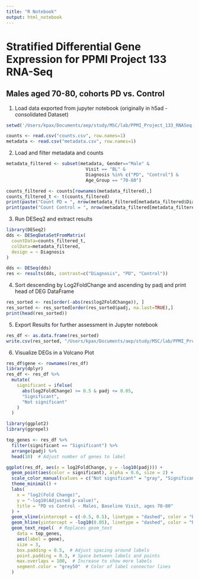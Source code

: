 ```yaml
---
title: "R Notebook"
output: html_notebook
---
```


# Stratified Differential Gene Expression for PPMI Project 133 RNA-Seq

## Males aged 70-80, cohorts PD vs. Control

1.  Load data exported from jupyter notebook (originally in h5ad - consolidated Dataset)

```r
setwd('/Users/kpax/Documents/aep/study/MSC/lab/PPMI_Project_133_RNASeq')

counts <- read.csv("counts.csv", row.names=1)
metadata <- read.csv("metadata.csv", row.names=1)
```

2.  Load and filter metadata and counts

```r
metadata_filtered <- subset(metadata, Gender=="Male" & 
                              Visit == "BL" &
                              Diagnosis %in% c("PD", "Control") & 
                              Age_Group == "70-80")

counts_filtered <- counts[rownames(metadata_filtered),]
counts_filtered_t <- t(counts_filtered)
print(paste("Count PD = ", nrow(metadata_filtered[metadata_filtered$Diagnosis == "PD",])))
print(paste("Count Control = ", nrow(metadata_filtered[metadata_filtered$Diagnosis == "Control",])))
```

3. Run DESeq2 and extract results
```r
library(DESeq2)
dds <- DESeqDataSetFromMatrix(
  countData=counts_filtered_t,
  colData=metadata_filtered,
  design = ~ Diagnosis
)

dds <- DESeq(dds)
res <- results(dds, contrast=c("Diagnosis", "PD", "Control"))
```

4. Sort descending by Log2FoldChange and ascending by padj and print head of DEG DataFrame
```r
res_sorted <- res[order(-abs(res$log2FoldChange)), ]
res_sorted <- res_sorted[order(res_sorted$padj, na.last=TRUE),]
print(head(res_sorted))
```

5. Export Results for further assessment in Jupyter notebook
```r
res_df <- as.data.frame(res_sorted)
write.csv(res_sorted, "/Users/kpax/Documents/aep/study/MSC/lab/PPMI_Project_133_RNASeq/dge_stratified/ppmi-deg_males_70-80_BL_PD-vs-Ctrl.csv")
```

6. Visualize DEGs in a Volcano Plot
```r
res_df$gene <- rownames(res_df)
library(dplyr)
res_df <- res_df %>%
  mutate(
    significant = ifelse(
      abs(log2FoldChange) >= 0.5 & padj <= 0.05,
      "Significant",
      "Not significant"
    )
  )

library(ggplot2)
library(ggrepel)

top_genes <- res_df %>%
  filter(significant == "Significant") %>%
  arrange(padj) %>%
  head(10)  # Adjust number of genes to label

ggplot(res_df, aes(x = log2FoldChange, y = -log10(padj))) +
  geom_point(aes(color = significant), alpha = 0.6, size = 2) +
  scale_color_manual(values = c("Not significant" = "gray", "Significant" = "red")) +
  theme_minimal() +
  labs(
    x = "log2(Fold Change)",
    y = "-log10(Adjusted p-value)",
    title = "PD vs Control - Males, Baseline Visit, ages 70-80"
  ) +
  geom_vline(xintercept = c(-0.5, 0.5), linetype = "dashed", color = "blue") +
  geom_hline(yintercept = -log10(0.05), linetype = "dashed", color = "blue") +
  geom_text_repel(  # Replaces geom_text
    data = top_genes,
    aes(label = gene),
    size = 3,
    box.padding = 0.5,  # Adjust spacing around labels
    point.padding = 0.3, # Space between labels and points
    max.overlaps = 100,  # Increase to show more labels
    segment.color = "grey50"  # Color of label connector lines
  )

```